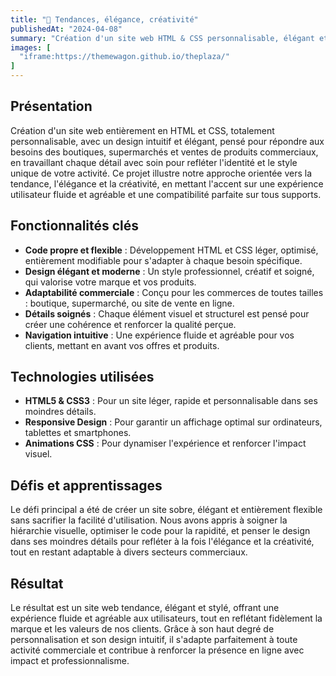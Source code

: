 ```yaml
---
title: "👠 Tendances, élégance, créativité"
publishedAt: "2024-04-08"
summary: "Création d'un site web HTML & CSS personnalisable, élégant et moderne, pensé pour boutiques, supermarchés et commerces, avec expérience utilisateur fluide et design adaptable à tous supports."
images: [
  "iframe:https://themewagon.github.io/theplaza/"
]
---
```


## Présentation

Création d'un site web entièrement en HTML et CSS, totalement personnalisable, avec un design intuitif et élégant, pensé pour répondre aux besoins des boutiques, supermarchés et ventes de produits commerciaux, en travaillant chaque détail avec soin pour refléter l'identité et le style unique de votre activité. Ce projet illustre notre approche orientée vers la tendance, l'élégance et la créativité, en mettant l'accent sur une expérience utilisateur fluide et agréable et une compatibilité parfaite sur tous supports.

## Fonctionnalités clés

- **Code propre et flexible** : Développement HTML et CSS léger, optimisé, entièrement modifiable pour s'adapter à chaque besoin spécifique.
- **Design élégant et moderne** : Un style professionnel, créatif et soigné, qui valorise votre marque et vos produits.
- **Adaptabilité commerciale** : Conçu pour les commerces de toutes tailles : boutique, supermarché, ou site de vente en ligne.
- **Détails soignés** : Chaque élément visuel et structurel est pensé pour créer une cohérence et renforcer la qualité perçue.
- **Navigation intuitive** : Une expérience fluide et agréable pour vos clients, mettant en avant vos offres et produits.

## Technologies utilisées

- **HTML5 & CSS3** : Pour un site léger, rapide et personnalisable dans ses moindres détails.
- **Responsive Design** : Pour garantir un affichage optimal sur ordinateurs, tablettes et smartphones.
- **Animations CSS** : Pour dynamiser l'expérience et renforcer l'impact visuel.

## Défis et apprentissages

Le défi principal a été de créer un site sobre, élégant et entièrement flexible sans sacrifier la facilité d'utilisation. Nous avons appris à soigner la hiérarchie visuelle, optimiser le code pour la rapidité, et penser le design dans ses moindres détails pour refléter à la fois l'élégance et la créativité, tout en restant adaptable à divers secteurs commerciaux.

## Résultat

Le résultat est un site web tendance, élégant et stylé, offrant une expérience fluide et agréable aux utilisateurs, tout en reflétant fidèlement la marque et les valeurs de nos clients. Grâce à son haut degré de personnalisation et son design intuitif, il s'adapte parfaitement à toute activité commerciale et contribue à renforcer la présence en ligne avec impact et professionnalisme.